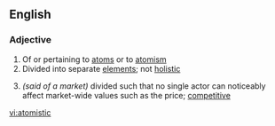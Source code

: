 ==English==

===Adjective===
{{en-adj}}

# Of or pertaining to [[atom]]s or to [[atomism]]
# Divided into separate [[element]]s; not [[holistic]]
# {{economics}} ''(said of a market)'' divided such that no single actor can noticeably affect market-wide values such as the price; [[competitive]]

[[vi:atomistic]]